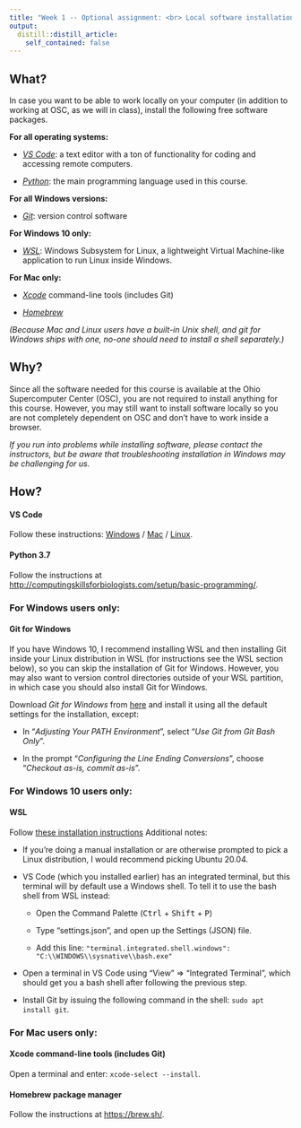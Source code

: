 ```yaml
---
title: "Week 1 -- Optional assignment: <br> Local software installation"
output:
  distill::distill_article:
    self_contained: false
---
```


## What?

In case you want to be able to work locally on your computer
(in addition to working at OSC, as we will in class),
install the following free software packages.

**For all operating systems:**

- [_VS Code_](#vs-code): a text editor with a ton of functionality for coding and accessing remote computers.

- [_Python_](#python-3.7): the main programming language used in this course.

**For all Windows versions:**

- [_Git_](#git-for-windows): version control software

**For Windows 10 only:**

- [_WSL_](#wsl): Windows Subsystem for Linux,
  a lightweight Virtual Machine-like application to run Linux inside Windows. 

**For Mac only:**

- [_Xcode_](#xcode-command-line-tools-includes-git) command-line tools (includes Git)

- [_Homebrew_](#homebrew-package-manager)

*(Because Mac and Linux users have a built-in Unix shell,*
*and git for Windows ships with one, no-one should need to install a shell separately.)*

## Why?

Since all the software needed for this course is available at the
Ohio Supercomputer Center (OSC),
you are not required to install anything for this course.
However, you may still want to install software locally so you are not completely
dependent on OSC and don't have to work inside a browser.

*If you run into problems while installing software,*
*please contact the instructors,*
*but be aware that troubleshooting installation in Windows may be challenging for us.*

## How?

#### VS Code

Follow these instructions:
[Windows](https://code.visualstudio.com/docs/setup/windows) / 
[Mac](https://code.visualstudio.com/docs/setup/mac) / 
[Linux](https://code.visualstudio.com/docs/setup/linux).

#### Python 3.7

Follow the instructions at
<http://computingskillsforbiologists.com/setup/basic-programming/>.

### For Windows users only:

#### Git for Windows

If you have Windows 10, I recommend installing WSL and then installing Git
inside your Linux distribution in WSL (for instructions see the WSL section below),
so you can skip the installation of Git for Windows.
However, you may also want to version control directories outside of your WSL partition,
in which case you should also install Git for Windows.

Download *Git for Windows* from [here](https://git-scm.com/download/win)
and install it using all the default settings for the installation, except:

- In "*Adjusting Your PATH Environment*", select "*Use Git from Git Bash Only*".

- In the prompt "*Configuring the Line Ending Conversions*",
  choose "*Checkout as-is, commit as-is*".

### For Windows 10 users only:

#### WSL

Follow [these installation instructions](https://docs.microsoft.com/en-us/windows/wsl/install-win10)
Additional notes:

- If you're doing a manual installation or are otherwise prompted to pick a
  Linux distribution, I would recommend picking Ubuntu 20.04.

- VS Code (which you installed earlier) has an integrated terminal,
  but this terminal will by default use a Windows shell.
  To tell it to use the bash shell from WSL instead:

  - Open the Command Palette (<kbd>Ctrl</kbd> + <kbd>Shift</kbd> + <kbd>P</kbd>)
  
  - Type "settings.json", and open up the Settings (JSON) file.

  - Add this line:
    `"terminal.integrated.shell.windows": "C:\\WINDOWS\\sysnative\\bash.exe"`

- Open a terminal in VS Code using "View" => "Integrated Terminal",
  which should get you a bash shell after following the previous step.

- Install Git by issuing the following command in the shell:
  `sudo apt install git`.

### For Mac users only:

#### Xcode command-line tools (includes Git)

Open a terminal and enter: `xcode-select --install`.

#### Homebrew package manager

Follow the instructions at <https://brew.sh/>.
